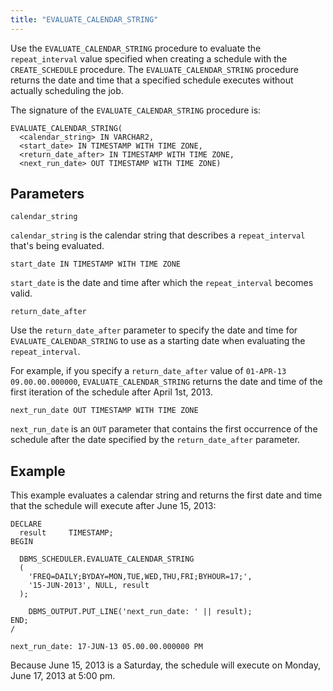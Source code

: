 ```yaml
---
title: "EVALUATE_CALENDAR_STRING"
---
```


Use the `EVALUATE_CALENDAR_STRING` procedure to evaluate the `repeat_interval` value specified when creating a schedule with the `CREATE_SCHEDULE` procedure. The `EVALUATE_CALENDAR_STRING` procedure returns the date and time that a specified schedule executes without actually scheduling the job.

The signature of the `EVALUATE_CALENDAR_STRING` procedure is:

```text
EVALUATE_CALENDAR_STRING(
  <calendar_string> IN VARCHAR2,
  <start_date> IN TIMESTAMP WITH TIME ZONE,
  <return_date_after> IN TIMESTAMP WITH TIME ZONE,
  <next_run_date> OUT TIMESTAMP WITH TIME ZONE)
```

## Parameters

`calendar_string`

 `calendar_string` is the calendar string that describes a `repeat_interval` that's being evaluated.

`start_date IN TIMESTAMP WITH TIME ZONE`

 `start_date` is the date and time after which the `repeat_interval` becomes valid.

`return_date_after`

 Use the `return_date_after` parameter to specify the date and time for `EVALUATE_CALENDAR_STRING` to use as a starting date when evaluating the `repeat_interval`.

 For example, if you specify a `return_date_after` value of `01-APR-13 09.00.00.000000`, `EVALUATE_CALENDAR_STRING` returns the date and time of the first iteration of the schedule after April 1st, 2013.

`next_run_date OUT TIMESTAMP WITH TIME ZONE`

 `next_run_date` is an `OUT` parameter that contains the first occurrence of the schedule after the date specified by the `return_date_after` parameter.

## Example

This example evaluates a calendar string and returns the first date and time that the schedule will execute after June 15, 2013:

```text
DECLARE
  result     TIMESTAMP;
BEGIN

  DBMS_SCHEDULER.EVALUATE_CALENDAR_STRING
  (
    'FREQ=DAILY;BYDAY=MON,TUE,WED,THU,FRI;BYHOUR=17;',
    '15-JUN-2013', NULL, result
  );

    DBMS_OUTPUT.PUT_LINE('next_run_date: ' || result);
END;
/

next_run_date: 17-JUN-13 05.00.00.000000 PM
```

Because June 15, 2013 is a Saturday, the schedule will execute on Monday, June 17, 2013 at 5:00 pm.

